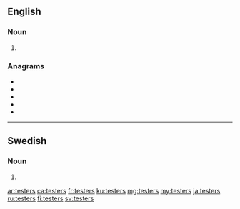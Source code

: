 {{also|Testers}}

==English==

===Noun===
{{head|en|noun plural form}}

# {{plural of|tester|lang=en}}

===Anagrams===
* {{l|en|restest}}
* {{l|en|retests}}
* {{l|en|setters}}
* {{l|en|streets}}
* {{l|en|tersest}}

----

==Swedish==

===Noun===
{{head|sv|noun form}}

# {{sv-noun-form-indef-gen-pl|test}}

[[ar:testers]]
[[ca:testers]]
[[fr:testers]]
[[ku:testers]]
[[mg:testers]]
[[my:testers]]
[[ja:testers]]
[[ru:testers]]
[[fi:testers]]
[[sv:testers]]